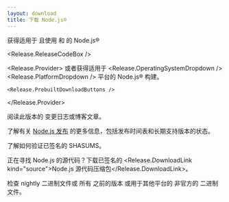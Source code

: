 ```yaml
---
layout: download
title: 下载 Node.js®
---
```


<section>
  获得适用于 <Release.OperatingSystemDropdown /> 且使用 <Release.InstallationMethodDropdown /> 和 <Release.PackageManagerDropdown /> 的 Node.js® <Release.VersionDropdown />

<Release.ReleaseCodeBox />

  <Release.Provider>
    或者获得适用于 <Release.OperatingSystemDropdown /> <Release.PlatformDropdown /> 平台的 Node.js® 构建。

    <Release.PrebuiltDownloadButtons />

  </Release.Provider>
</section>

<section>
  阅读此版本的 <Release.ChangelogLink>变更日志</Release.ChangelogLink>或<Release.BlogPostLink>博客文章</Release.BlogPostLink>。

了解有关 [Node.js 发布](/about/previous-releases) 的更多信息，包括发布时间表和长期支持版本的状态。

了解如何<LinkWithArrow href="https://github.com/nodejs/node#verifying-binaries">验证</LinkWithArrow>已签名的 SHASUMS。

正在寻找 Node.js 的源代码？下载已签名的 <Release.DownloadLink kind="source">Node.js 源代码压缩包</Release.DownloadLink>。

检查 <LinkWithArrow href="https://nodejs.org/download/nightly/">nightly</LinkWithArrow> 二进制文件或
所有 <Link href="/download/archive/current">之前的版本</Link>
或用于其他平台的<LinkWithArrow href="https://unofficial-builds.nodejs.org/download/"> 非官方的 </LinkWithArrow>二进制文件。

</section>

